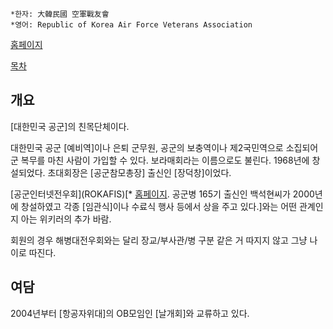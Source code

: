  *한자: 大韓民國 空軍戰友會
 *영어: Republic of Korea Air Force Veterans Association

[http://www.airforce.ne.kr/ 홈페이지]

[[목차]]
== 개요 ==
[대한민국 공군]의 친목단체이다.

대한민국 공군 [예비역]이나 은퇴 군무원, 공군의 보충역이나 제2국민역으로 소집되어 군 복무를 마친 사람이 가입할 수 있다. 보라매회라는 이름으로도 불린다. 1968년에 창설되었다. 초대회장은 [공군참모총장] 출신인 [장덕창]이었다.

[공군인터넷전우회](ROKAFIS)[* [http://www.kafi.net/ 홈페이지]. 공군병 165기 출신인 백석현씨가 2000년에 창설하였고 각종 [임관식]이나 수료식 행사 등에서 상을 주고 있다.]와는 어떤 관계인지 아는 위키러의 추가 바람.

회원의 경우 해병대전우회와는 달리 장교/부사관/병 구분 같은 거 따지지 않고 그냥 나이로 따진다.
== 여담 ==
2004년부터 [항공자위대]의 OB모임인 [날개회]와 교류하고 있다.
